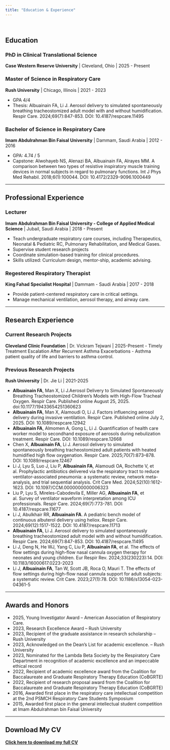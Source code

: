 ```yaml
---
title: "Education & Experience"
---
```

  
<br>
  
## Education
  
### PhD in Clinical Translational Science
  **Case Western Reserve University** | Cleveland, Ohio | 2025 - Present


### Master of Science in Respiratory Care
**Rush University** | Chicago, Illinois | 2021 - 2023

- GPA 4/4 
- Thesis: 
Albuainain FA, Li J. Aerosol delivery to simulated spontaneously breathing tracheostomized adult model with and without humidification. Respir Care. 2024;69(7):847-853. DOI: 10.4187/respcare.11495

### Bachelor of Science in Respiratory Care 
**Imam Abdulrahman Bin Faisal University** | Dammam, Saudi Arabia | 2012 - 2016

- GPA: 4.74 / 5 
- Capstone: 
Alwohayeb NS, Alenazi BA, Albuainain FA, Alrayes MM. A comparison between two types of resistive inspiratory muscle training devices in normal subjects in regard to pulmonary functions. Int J Phys Med Rehabil. 2018;6(1):100044. DOI: 10.4172/2329-9096.1000449

---
  
  
## Professional Experience
  
### Lecturer
**Imam Abdulrahman Bin Faisal University - College of Applied Medical Science** | Jubail, Saudi Arabia | 2018 - Present

- Teach undergraduate respiratory care courses, including Therapeutics, Neonatal & Pediatric RC, Pulmonary Rehabilitation, and Medical Gases.
- Supervise student research projects
- Coordinate simulation-based training for clinical procedures.
- Skills utilized: Curriculum design, mentor-ship, academic advising.

### Regestered Respiratory Therapist
**King Fahad Specialist Hospital** | Dammam - Saudi Arabia | 2017 - 2018

- Provide patient-centered respiratory care in critical settings.
- Manage mechanical ventilation, aerosol therapy, and airway care.

---
  
  
## Research Experience
  
### Current Research Projects
**Cleveland Clinic Foundation** | Dr. Vickram Tejwani | 2025-Present
- Timely Treatment Escalation After Recurrent Asthma Exacerbations
- Asthma patient quality of life and barriers to asthma control. 

### Previous Research Projects
**Rush University** | Dr. Jie Li | 2021-2025

- **Albuainain FA**, Man X, Li J.Aerosol Delivery to Simulated Spontaneously Breathing Tracheostomized Children's Models with High-Flow Tracheal Oxygen. Respir Care. Published online August 25, 2025. doi:10.1177/19433654251360623
-	**Albuainain FA**, Man X, Alamoudi O, Li J. Factors influencing aerosol delivery during invasive ventilation. Respir Care. Published online July 2, 2025. DOI: 10.1089/respcare.12942
- **Albuainain FA**, Almomen A, Gong L, Li J. Quantification of health care worker model to secondhand exposure of aerosols during nebulization treatment. Respir Care. DOI: 10.1089/respcare.12668
-	Chen X, **Albuainain FA**, Li J. Aerosol delivery to simulated spontaneously breathing tracheostomized adult patients with heated humidified high flow oxygenation. Respir Care. 2025;70(7):873–878. DOI:  10.1089/respcare.12467
-	Li J, Lyu S, Luo J, Liu P, **Albuainain FA**, Alamoudi OA, Rochette V, et al. Prophylactic antibiotics delivered via the respiratory tract to reduce ventilator-associated pneumonia: a systematic review, network meta-analysis, and trial sequential analysis. Crit Care Med. 2024;52(10):1612-1623. DOI: 10.1097/CCM.0000000000006323
-	Liu P, Lyu S, Mireles-Cabodevila E, Miller AG, **Albuainain FA**, et al. Survey of ventilator waveform interpretation among ICU professionals. Respir Care. 2024;69(7):773-781. DOI: 10.4187/respcare.11677
-	Li J, Abulkhair RR, **Albuainain FA**. A pediatric bench model of continuous albuterol delivery using heliox. Respir Care. 2024;69(12):1517-1522. DOI: 10.4187/respcare.11713
-	**Albuainain FA**, Li J. Aerosol delivery to simulated spontaneously breathing tracheostomized adult model with and without humidification. Respir Care. 2024;69(7):847-853. DOI: 10.4187/respcare.11495
-	Li J, Deng N, He WJ, Yang C, Liu P, **Albuainain FA**, et al. The effects of flow settings during high-flow nasal cannula oxygen therapy for neonates and young children. Eur Respir Rev. 2024;33(230223):14. DOI: 10.1183/16000617.0223-2023
-	Li J, **Albuainain FA**, Tan W, Scott JB, Roca O, Mauri T. The effects of flow settings during high-flow nasal cannula support for adult subjects: a systematic review. Crit Care. 2023;27(1):78. DOI: 10.1186/s13054-023-04361-5

---


## Awards and Honors

-	2025, Young Investigator Award – American Association of Respiratory Care.
-	2023, Research Excellence Award – Rush University 
-	2023, Recipient of the graduate assistance in research scholarship – Rush University
-	2023, Acknowledged on the Dean's List for academic excellence. – Rush University
-	2023, Nominated for the Lambda Beta Society by the Respiratory Care Department in recognition of academic excellence and an impeccable ethical record
-	2022, Recipient of academic excellence award from the Coalition for Baccalaureate and Graduate Respiratory Therapy Education (CoBGRTE)  
-	2022, Recipient of research proposal award from the Coalition for Baccalaureate and Graduate Respiratory Therapy Education (CoBGRTE) 
-	2016, Awarded first place in the respiratory care intellectual competition at the 2nd PSMCH Respiratory Care Students Symposium 
- 2015, Awarded first place in the general intellectual student competition at Imam Abdulrahman bin Faisal University 

---
  
## Download My CV
  
**[Click here to download my full CV](cv.pdf)**